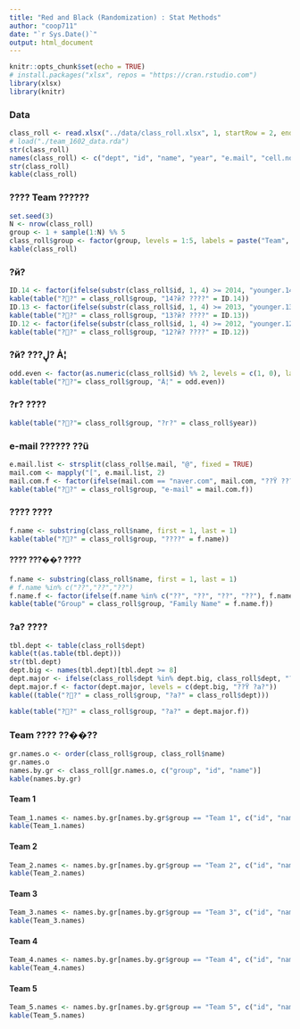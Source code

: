 ```yaml
---
title: "Red and Black (Randomization) : Stat Methods"
author: "coop711"
date: "`r Sys.Date()`"
output: html_document
---
```


```r
knitr::opts_chunk$set(echo = TRUE)
# install.packages("xlsx", repos = "https://cran.rstudio.com")
library(xlsx)
library(knitr)
```

### Data

```r
class_roll <- read.xlsx("../data/class_roll.xlsx", 1, startRow = 2, endRow = 23, colIndex = c(3:7, 9), colClasses = rep("character", 6), stringsAsFactors = FALSE)
# load("./team_1602_data.rda")
str(class_roll)
names(class_roll) <- c("dept", "id", "name", "year", "e.mail", "cell.no")
str(class_roll)
kable(class_roll)
```

### ???? Team ??????
```r
set.seed(3)
N <- nrow(class_roll)
group <- 1 + sample(1:N) %% 5
class_roll$group <- factor(group, levels = 1:5, labels = paste("Team", 1:5))
kable(class_roll)
```

### ?й?

```r
ID.14 <- factor(ifelse(substr(class_roll$id, 1, 4) >= 2014, "younger.14", "older.14"), levels=c("younger.14", "older.14"), labels = c("14?й? ????", "13?й? ????"))
kable(table("?׷?" = class_roll$group, "14?й? ????" = ID.14))
ID.13 <- factor(ifelse(substr(class_roll$id, 1, 4) >= 2013, "younger.13", "older.13"), levels=c("younger.13", "older.13"), labels = c("13?й? ????", "12?й? ????"))
kable(table("?׷?" = class_roll$group, "13?й? ????" = ID.13))
ID.12 <- factor(ifelse(substr(class_roll$id, 1, 4) >= 2012, "younger.12", "older.12"), levels=c("younger.12", "older.12"), labels = c("12?й? ????", "11?й? ????"))
kable(table("?׷?" = class_roll$group, "12?й? ????" = ID.12))
```

### ?й? ???ڸ? Ȧ¦

```r
odd.even <- factor(as.numeric(class_roll$id) %% 2, levels = c(1, 0), labels = c("Ȧ", "¦"))
kable(table("?׷?"= class_roll$group, "Ȧ¦" = odd.even))
```

### ?г? ????

```r
kable(table("?׷?"= class_roll$group, "?г?" = class_roll$year))
```

### e-mail ?????? ??ü

```r
e.mail.list <- strsplit(class_roll$e.mail, "@", fixed = TRUE)
mail.com <- mapply("[", e.mail.list, 2)
mail.com.f <- factor(ifelse(mail.com == "naver.com", mail.com, "??Ÿ ???񽺾?ü"), levels = c("naver.com", "??Ÿ ???񽺾?ü"))
kable(table("?׷?" = class_roll$group, "e-mail" = mail.com.f))
```

### ???? ????

```r
f.name <- substring(class_roll$name, first = 1, last = 1)
kable(table("?׷?" = class_roll$group, "????" = f.name))
```

#### ???? ???��? ????

```r
f.name <- substring(class_roll$name, first = 1, last = 1)
# f.name %in% c("??","??","??")
f.name.f <- factor(ifelse(f.name %in% c("??", "??", "??", "??"), f.name, "??Ÿ"), levels = c("??", "??", "??", "??", "??Ÿ"))
kable(table("Group" = class_roll$group, "Family Name" = f.name.f))
```


### ?а? ????

```r
tbl.dept <- table(class_roll$dept)
kable(t(as.table(tbl.dept)))
str(tbl.dept)
dept.big <- names(tbl.dept)[tbl.dept >= 8]
dept.major <- ifelse(class_roll$dept %in% dept.big, class_roll$dept, "??Ÿ ?а?")
dept.major.f <- factor(dept.major, levels = c(dept.big, "??Ÿ ?а?"))
kable((table("?׷?" = class_roll$group, "?а?" = class_roll$dept)))
```

```r
kable(table("?׷?" = class_roll$group, "?а?" = dept.major.f))
```

### Team ???? ??��??

```r
gr.names.o <- order(class_roll$group, class_roll$name)
gr.names.o
names.by.gr <- class_roll[gr.names.o, c("group", "id", "name")]
kable(names.by.gr)
```

#### Team 1

```r
Team_1.names <- names.by.gr[names.by.gr$group == "Team 1", c("id", "name")]
kable(Team_1.names)
```

#### Team 2

```r
Team_2.names <- names.by.gr[names.by.gr$group == "Team 2", c("id", "name")]
kable(Team_2.names)
```

#### Team 3

```r
Team_3.names <- names.by.gr[names.by.gr$group == "Team 3", c("id", "name")]
kable(Team_3.names)
```

#### Team 4

```r
Team_4.names <- names.by.gr[names.by.gr$group == "Team 4", c("id", "name")]
kable(Team_4.names)
```

#### Team 5

```r
Team_5.names <- names.by.gr[names.by.gr$group == "Team 5", c("id", "name")]
kable(Team_5.names)
```

<!--
```r
save.image("./team_1602_data.rda")
```
-->